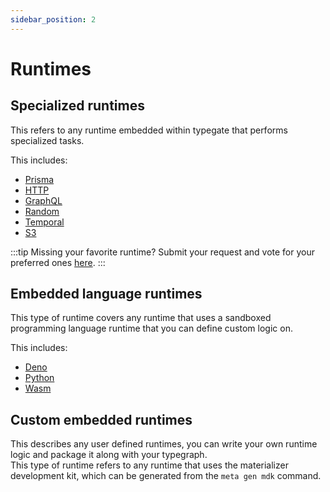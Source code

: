 ```yaml
---
sidebar_position: 2
---
```


# Runtimes

## Specialized runtimes
This refers to any runtime embedded within typegate that performs specialized tasks.

This includes:
- [Prisma](./runtimes/prisma)
- [HTTP](./runtimes/http)
- [GraphQL](./runtimes/graphql)
- [Random](./runtimes/random)
- [Temporal](./runtimes/temporal)
- [S3](./runtimes/s3)


:::tip Missing your favorite runtime?
Submit your request and vote for your preferred ones [here](https://github.com/metatypedev/metatype/discussions/305).
:::

## Embedded language runtimes
This type of runtime covers any runtime that uses a sandboxed programming language runtime that you can define custom logic on.

This includes:
- [Deno](./runtimes/deno)
- [Python](./runtimes/python)
- [Wasm](./runtimes/wasm)

## Custom embedded runtimes
This describes any user defined runtimes, you can write your own runtime logic and package it along with your typegraph.\
This type of runtime refers to any runtime that uses the materializer development kit, which can be generated from the `meta gen mdk` command.
